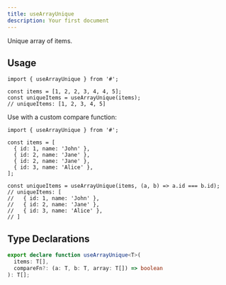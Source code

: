 ```yaml
---
title: useArrayUnique
description: Your first document
---
```


Unique array of items.

## Usage

```tsx
import { useArrayUnique } from '#';

const items = [1, 2, 2, 3, 4, 4, 5];
const uniqueItems = useArrayUnique(items);
// uniqueItems: [1, 2, 3, 4, 5]
```

Use with a custom compare function:

```tsx
import { useArrayUnique } from '#';

const items = [
  { id: 1, name: 'John' },
  { id: 2, name: 'Jane' },
  { id: 2, name: 'Jane' },
  { id: 3, name: 'Alice' },
];

const uniqueItems = useArrayUnique(items, (a, b) => a.id === b.id);
// uniqueItems: [
//   { id: 1, name: 'John' },
//   { id: 2, name: 'Jane' },
//   { id: 3, name: 'Alice' },
// ]
```

## Type Declarations

```typescript
export declare function useArrayUnique<T>(
  items: T[],
  compareFn?: (a: T, b: T, array: T[]) => boolean
): T[];
```
